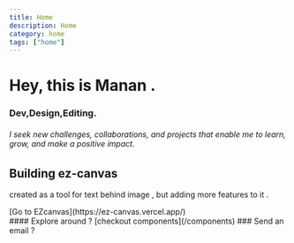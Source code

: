 ```yaml
---
title: Home
description: Home
category: home
tags: ["home"]
---
```


<div className="max-w-4xl mx-auto text-center my-10">

# Hey, this is Manan .

### Dev,Design,Editing.

###### I seek new challenges, collaborations, and projects that enable me to learn, grow, and make a positive impact.

## Building ez-canvas 
created as a tool for text behind image , but adding more features to it .



<span className="flex pt-4 justify-center">
  [Go to EZcanvas](https://ez-canvas.vercel.app/)
</span>

</div>
<span className="max-w-4xl mx-auto flex gap-2 mb-12 justify-center  items-end"> 
#### Explore around ?
[checkout components](/components)
</span>

<span className="max-w-4xl mx-auto flex justify-start"> 
### Send an email ?
</span>

<div className="max-w-4xl mx-auto ">
  <ComponentPreview path="pixel-grid" category="blocks" forShowcase />
</div>
